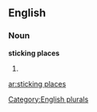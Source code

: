 
==English==

===Noun===
'''sticking places'''

# {{plural of|[[sticking place]]}}

[[Category:English plurals]]

[[ar:sticking places]]